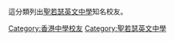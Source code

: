 這分類列出[[聖若瑟英文中學|聖若瑟英文中學]]知名校友。

[[Category:香港中學校友|Category:香港中學校友]]
[[Category:聖若瑟英文中學|Category:聖若瑟英文中學]]